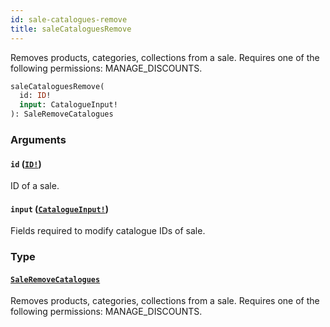 ```yaml
---
id: sale-catalogues-remove
title: saleCataloguesRemove
---
```


Removes products, categories, collections from a sale. Requires one of the following permissions: MANAGE_DISCOUNTS.

```graphql
saleCataloguesRemove(
  id: ID!
  input: CatalogueInput!
): SaleRemoveCatalogues

```

### Arguments

#### `id` ([`ID!`](../../../developer/api-reference/scalars/id))

ID of a sale.

#### `input` ([`CatalogueInput!`](../../../developer/api-reference/inputs/catalogue-input))

Fields required to modify catalogue IDs of sale.

### Type

#### [`SaleRemoveCatalogues`](../../../developer/api-reference/objects/sale-remove-catalogues)

Removes products, categories, collections from a sale. Requires one of the following permissions: MANAGE_DISCOUNTS.
